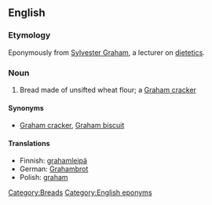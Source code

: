 ==English==

===Etymology===
Eponymously from [[w:Sylvester Graham|Sylvester Graham]], a lecturer on [[dietetics]].

===Noun===
{{en-noun|sg=[[Graham]] [[bread]]}}

# {{US|regional}} Bread made of unsifted wheat flour; a [[Graham cracker]]

====Synonyms====
* [[Graham cracker]], [[Graham biscuit]]

====Translations====
* Finnish: [[grahamleipä]]
* German: [[Grahambrot]] {{n}}
* Polish: [[graham#Polish|graham]] {{m}}

[[Category:Breads]]
[[Category:English eponyms]]